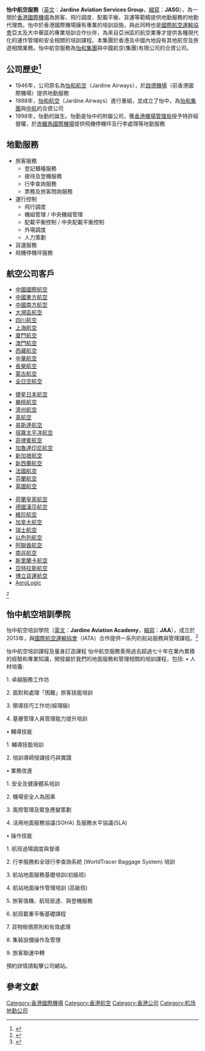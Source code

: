 {{primarysources|time=2015-07-16T02:34:40+00:00}}
{{Infobox Company 
| company_name     = 怡中航空服務有限公司<br>Jardine Aviation Services Limited（JASL）
| logo             =  
| caption          = 
| company_type     =[[非上市公司|非上市公司]]
| genre            = 
| fate             =
| predecessor      =
| successor        = 
| foundation       = 1988年
| founder          = 
| defunct          =
| location_city    = {{flagicon|HKG}}[[香港|香港]]
| location_country = 
| location         = [[香港國際機場|香港國際機場]]東輝路12號[[中航大廈|中航大廈]]4樓
| locations        = 
| area_served      = 
| key_people       =  Vivien Lau（首席執行官）
| industry         = [[交通運輸|交通運輸業]]
| products         = 
| services         = [[機場地勤|機場地勤]]
| revenue          = 
| operating_income = 
| net_income       = 
| aum              = 
| assets           = 
| equity           = 
| owner            = 
| num_employees    =  逾1,000多名
| parent           = [[怡和洋行|怡和洋行]]（50%）<br>[[中国航空#香港中航|中国航空（集团）有限公司]]（50%）
| divisions        = 
| subsid           = 
| homepage         = [http://www.jasg.com/ www.jasg.com]
| footnotes        = 
| intl             = 
}}

'''怡中航空服務'''（[[英文|英文]]：'''Jardine Aviation Services Group'''，[[縮寫|縮寫]]：'''JASG'''），為一間於[[香港國際機場|香港國際機場]]為旅客、飛行調度、配載平衡、貨運等範疇提供地勤服務的地勤代理商。怡中於香港國際機場擁有專業的培訓設施，與此同時也是[[國際航空運輸協會|國際航空運輸協會]]亞太及大中華區的專業培訓合作伙伴，為來自亞洲區的航空業專才提供各種現代化的運作管理和安全相關的培訓課程。本集團於香港及中國內地設有其他航空及旅遊相關業務。怡中航空服務為[[怡和集團|怡和集團]]與中國航空(集團)有限公司的合資公司。
{{香港航空}}

== 公司歷史<ref>{{cite web|title=怡中歷史|url=http://www.jasg.com/cht/profile-history.aspx|deadurl=yes|archiveurl=https://web.archive.org/web/20150320013816/http://www.jasg.com/cht/profile-history.aspx|archivedate=2015-03-20}}</ref> ==
*1946年，公司原名為[[怡和航空|怡和航空]]（Jardine Airways），於[[啟德機場|啟德機場]]（前香港國際機場）提供地勤服務 
*1988年，[[怡和航空|怡和航空]]（Jardine Airways）進行重組，並成立了怡中，為[[怡和集團|怡和集團]]與[[中航|中航]]的合資公司
*1998年，怡勤的誕生。怡勤是怡中的附屬公司，獲[[香港機場管理局|香港機場管理局]]授予特許經營權，於[[赤鱲角國際機場|赤鱲角國際機場]]提供飛機停機坪及行李處理等地勤服務

==地勤服務==
*旅客服務
**登記櫃檯服務
**接待及登機服務
**行李查詢服務
**票務及旅客問詢服務
*運行控制
**飛行調度
**機組管理 / 中央機組管理
**配載平衡控制 / 中央配載平衡控制
**外場調度
**人力策劃 
*貨運服務
*飛機停機坪服務

==航空公司客戶 ==

{{col-begin}}
{{Col-3}}
*[[中國國際航空|中國國際航空]]
*[[中國東方航空|中國東方航空]]
*[[中國南方航空|中國南方航空]]
*[[大灣區航空|大灣區航空]]
*[[四川航空|四川航空]]
*[[上海航空|上海航空]]
*[[廈門航空|廈門航空]]
*[[澳門航空|澳門航空]]
*[[西藏航空|西藏航空]]
*[[中華航空|中華航空]]
*[[長榮航空|長榮航空]]
*[[蒙古航空|蒙古航空]]
*[[全日空航空|全日空航空]]
{{Col-3}}
*[[捷星日本航空|捷星日本航空]]
*[[樂桃航空|樂桃航空]]
*[[濟州航空|濟州航空]]
*[[真航空|真航空]]
*[[易斯達航空|易斯達航空]]
*[[宿霧太平洋航空|宿霧太平洋航空]]
*[[菲律賓航空|菲律賓航空]]
*[[加魯達印尼航空|加魯達印尼航空]]
*[[新加坡航空|新加坡航空]]
*[[新西蘭航空|新西蘭航空]]
*[[法國航空|法國航空]]
*[[芬蘭航空|芬蘭航空]]
*[[英國航空|英國航空]]
{{Col-3}}
*[[荷蘭皇家航空|荷蘭皇家航空]]
*[[德國漢莎航空|德國漢莎航空]]
*[[維珍航空|維珍航空]]
*[[加拿大航空|加拿大航空]]
*[[瑞士航空|瑞士航空]]
*[[以色列航空|以色列航空]]
*[[阿聯酋航空|阿聯酋航空]]
*[[南非航空|南非航空]]
*[[斯里蘭卡航空|斯里蘭卡航空]]
*[[亞特拉斯航空|亞特拉斯航空]]
*[[博立貨運航空|博立貨運航空]]
*[[AeroLogic|AeroLogic]]
{{col end}}
<ref>{{cite web|title=怡中航空公司客戶|url=https://www.jasg.com/cht/profile-customerairline.html|access-date=2021-09-13|archive-date=2021-09-13|archive-url=https://web.archive.org/web/20210913101837/https://www.jasg.com/cht/profile-customerairline.html|dead-url=no}}</ref>

==怡中航空培訓學院==
怡中航空培訓學院（[[英文|英文]]：'''Jardine Aviation Academy'''，[[縮寫|縮寫]]：'''JAA'''），成立於2013年，與[[國際航空運輸協會|國際航空運輸協會]]（IATA）合作提供一系列的航站服務與管理課程。<ref>{{cite web|title=怡中航空培訓學院|url=http://www.jasg.com/cht/service/JAA.aspx|access-date=2015-07-16|archive-date=2019-11-30|archive-url=https://web.archive.org/web/20191130182845/https://www.jasg.com/cht/service/JAA.aspx|dead-url=no}}</ref>

怡中航空培訓課程及量身訂造課程
怡中航空服務善用過去超過七十年在業內累積的經驗和專業知識，開發屬於我們的地面服務和管理相關的培訓課程，包括:
{{Col begin}}
{{Col-4}}
• 人材培養:

1. 卓越服務工作坊

2. 面對和處理「困難」旅客技能培訓

3. 領導技巧工作坊(經理級)

4. 基層管理人員管理能力提升培訓

{{Col-4}}
• 輔導技能

1. 輔導技能培訓

2. 培訓導師授課技巧與實踐

{{Col-4}}
• 業務改進

1. 安全及健康體系培訓

2. 機場安全人為因素

3. 風險管理及緊急應變策劃

4. 活用地面服務協議(SGHA) 及服務水平協議(SLA)

{{Col-4}}
• 操作技能

1. 航班過場調度與督導

2. 行李服務和全球行李查詢系統 (WorldTracer Baggage System) 培訓

3. 航站地面服務基礎培訓(初級班)

4. 航站地面操作管理培訓 (高級班)

5. 旅客值機、航班抵達、與登機服務

6. 航班載重平衡基礎課程

7. 貨物賠償原則和有效處理

8. 集裝設備操作及管理

9. 旅客聯運中轉

{{Col end}}
預約詳情請點擊公司網站。

==參考文獻==
{{reflist}}

{{怡和洋行}}

[[Category:香港國際機場|Category:香港國際機場]]
[[Category:香港航空|Category:香港航空]]
[[Category:香港公司|Category:香港公司]]
[[Category:机场地勤公司|Category:机场地勤公司]]